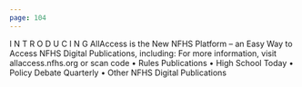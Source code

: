 ```yaml
---
page: 104
---
```


I N T R O D U C I N G AllAccess is the New NFHS Platform – an Easy Way to Access NFHS Digital Publications, including: For more information, visit allaccess.nfhs.org or scan code • Rules Publications • High School Today • Policy Debate Quarterly • Other NFHS Digital Publications